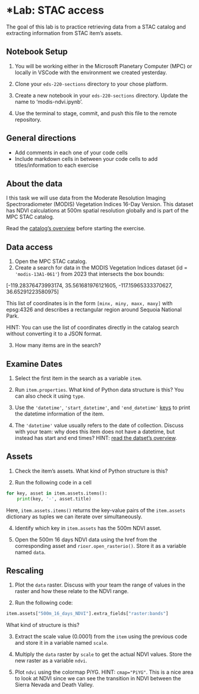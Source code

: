 # *Lab: STAC access

The goal of this lab is to practice retrieving data from a STAC catalog and extracting information from STAC item's assets. 

:::{.callout-tip}
## Notebook Setup
1. You will be working either in the Microsoft Planetary Computer (MPC) or locally in VSCode with the environment we created yesterday.

2. Clone your `eds-220-sections` directory to your chose platform.

2. Create a new notebook in your `eds-220-sections` directory. Update the name to 'modis-ndvi.ipynb'.

3. Use the terminal to stage, commit, and push this file to the remote repository. 
:::

:::{.callout-note}
## General directions
- Add comments in each one of your code cells 
- Include markdown cells in between your code cells to add titles/information to each exercise
:::

:::{.callout-note}
## About the data

I this task we will use data from the Moderate Resolution Imaging Spectroradiometer (MODIS) Vegetation Indices 16-Day Version. 
This dataset has NDVI calculations at 500m spatial resolution globally and is part of the MPC STAC catalog. 

Read the [catalog's overview](https://planetarycomputer.microsoft.com/dataset/modis-13A1-061#overview) before starting the exercise.

:::

## Data access

1. Open the MPC STAC catalog.
2. Create a search for data in the MODIS Vegetation Indices dataset (id = `'modis-13A1-061'`) from 2023 that intersects the box bounds: 

[-119.28376473993174, 35.561681976121605, -117.15965333370627, 36.65291223580975]

This list of coordinates is in the form `[minx, miny, maxx, maxy]` with epsg:4326 and describes a rectangular region around Sequoia National Park. 
 
HINT: You can use the list of coordinates directly in the catalog search without converting it to a JSON format. 

3. How many items are in the search?

## Examine Dates

1. Select the first item in the search as a variable `item`.

2. Run `item.properties`. What kind of Python data structure is this? You can also check it using `type`. 

3. Use the `'datetime'`, `'start_datetime'`, and `'end_datetime'` [keys](https://www.geeksforgeeks.org/python-dictionary/) to print the datetime information of the item. 

4. The `'datetime'` value usually refers to the date of collection. Discuss with your team: why does this item does not have a datetime, but instead has start and end times? HINT: [read the datset's overview](https://planetarycomputer.microsoft.com/dataset/modis-13A1-061#overview).

## Assets

1. Check the item's assets. What kind of Python structure is this?

2. Run the following code in a cell
```python
for key, asset in item.assets.items():
    print(key, '-', asset.title)
```

Here, `item.assets.items()` returns the key-value pairs of the `item.assets` dictionary as tuples we can iterate over simultaneously. 

4. Identify which key in `item.assets` has the 500m NDVI asset.

3. Open the 500m 16 days NDVI data using the href from the corresponding asset and `rioxr.open_rasterio()`. Store it as a variable named `data`.   

## Rescaling

1. Plot the `data` raster. Discuss with your team the range of values in the raster and how these relate to the NDVI range.

2. Run the following code:

```python
item.assets["500m_16_days_NDVI"].extra_fields["raster:bands"]
```
What kind of structure is this? 

3. Extract the scale value (0.0001) from the `item` using the previous code and store it in a variable named `scale`. 

4. Multiply the `data` raster by `scale` to get the actual NDVI values. 
Store the new raster as a variable `ndvi`. 

5. Plot `ndvi` using the colormap PiYG. HINT: `cmap="PiYG"`. This is a nice area to look at NDVI since we can see the transition in NDVI between the Sierra Nevada and Death Valley.
